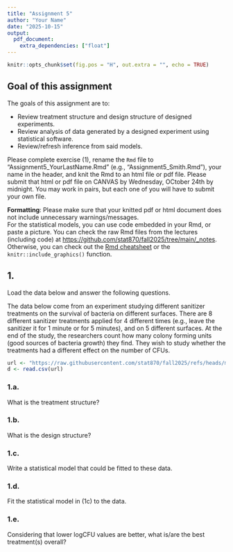 ```yaml
---
title: "Assignment 5"
author: "Your Name"
date: "2025-10-15"
output: 
  pdf_document:
    extra_dependencies: ["float"]
---
```


```r
knitr::opts_chunk$set(fig.pos = "H", out.extra = "", echo = TRUE)
```

## Goal of this assignment  

The goals of this assignment are to: 

- Review treatment structure and design structure of designed experiments. 
- Review analysis of data generated by a designed experiment using statistical software. 
- Review/refresh inference from said models. 

Please complete exercise (1), rename the `Rmd` file to "Assignment5_YourLastName.Rmd" (e.g., "Assignment5_Smith.Rmd"), your name in the header, and knit the Rmd to an html file or pdf file. Please submit that html or pdf file on CANVAS by Wednesday, OCtober 24th by midnight. You may work in pairs, but each one of you will have to submit your own file. 

**Formatting**: Please make sure that your knitted pdf or html document does not include unnecessary warnings/messages.  
For the statistical models, you can use \LaTeX code embedded in your Rmd, or paste a picture. You can check the raw Rmd files from the lectures (including \LaTeX code) at [https://github.com/stat870/fall2025/tree/main/_notes](https://github.com/stat870/fall2025/tree/main/_notes). Otherwise, you can check out the [Rmd cheatsheet](https://rstudio.github.io/cheatsheets/html/rmarkdown.html) or the `knitr::include_graphics()` function. 

## 1. 

Load the data below and answer the following questions. 

The data below come from an experiment studying different sanitizer treatments on the survival of bacteria on different surfaces. There are 8 different sanitizer treatments applied for 4 different times (e.g., leave the sanitizer it for 1 minute or for 5 minutes), and on 5 different surfaces. 
At the end of the study, the researchers count how many colony forming units (good sources of bacteria growth) they find. 
They wish to study whether the treatments had a different effect on the number of CFUs. 

```r
url <- "https://raw.githubusercontent.com/stat870/fall2025/refs/heads/main/data/sanitizers.csv"
d <- read.csv(url)
```

### 1.a. 

What is the treatment structure? 

### 1.b. 

What is the design structure? 

### 1.c. 

Write a statistical model that could be fitted to these data. 

### 1.d.

Fit the statistical model in (1c) to the data. 

### 1.e. 

Considering that lower logCFU values are better, what is/are the best treatment(s) overall? 


